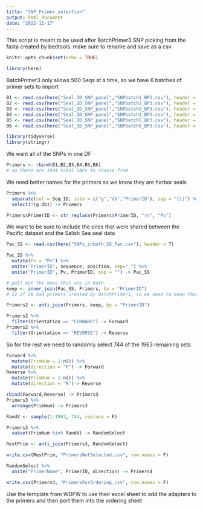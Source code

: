 ---
title: "SNP_Primer_selection"
output: html_document
date: "2022-11-17"
---
This script is meant to be used after BatchPrimer3 SNP picking from the fasta created by bedtools. make sure to rename and save as a csv

```{r setup, include=FALSE}
knitr::opts_chunk$set(echo = TRUE)
```


```{r load libraries}
library(here)

```

BatchPrimer3 only allows 500 Seqs at a time, so we have 6 batches of primer sets to import
```{r data import}
B1 <- read.csv(here("Seal_ID_SNP_panel","SNPbatch1_BP3.csv"), header = T)
B2 <- read.csv(here("Seal_ID_SNP_panel","SNPbatch2_BP3.csv"), header = T)
B3 <- read.csv(here("Seal_ID_SNP_panel","SNPbatch3_BP3.csv"), header = T)
B4 <- read.csv(here("Seal_ID_SNP_panel","SNPbatch4_BP3.csv"), header = T)
B5 <- read.csv(here("Seal_ID_SNP_panel","SNPbatch5_BP3.csv"), header = T)
B6 <- read.csv(here("Seal_ID_SNP_panel","SNPbatch6_BP3.csv"), header = T)
```


```{r}
library(tidyverse)
library(stringr)
```
We want all of the SNPs in one DF

```{r}
Primers <- rbind(B1,B2,B3,B4,B5,B6)
# so there are 1984 total SNPs to choose from

```

We need better names for the primers so we know they are harbor seals
```{r}
Primers %>%
  separate(col = Seq.ID, into = c("g","db","PrimerID"), sep = "\\|") %>%
  select(!(g:db)) -> Primers

Primers$PrimerID <- str_replace(Primers$PrimerID, "rs", "Pv")

```

We want to be sure to include the ones that were shared between the Pacific dataset and the Salish Sea seal data
```{r}
Pac_SS <- read.csv(here("SNPs_inboth_SS_Pac.csv"), header = T)

Pac_SS %>%
  mutate(Pv = "Pv") %>%
  unite("PrimerID", sequence, position, sep="_") %>%
  unite("PrimerID", Pv, PrimerID, sep = "") -> Pac_SS

# pull out the ones that are in both
keep <- inner_join(Pac_SS, Primers, by = "PrimerID")
# 22 of 28 had primers created by BatchPrimer3, so we need to keep those, and 2 for the sex ratio so 24 F/R primer sets to order are for sure. So 744 more sets to choose for 8 96well plates

Primers2 <- anti_join(Primers, keep, by = "PrimerID")

Primers2 %>%
  filter(Orientation == "FORWARD") -> Forward
Primers2 %>% 
  filter(Orientation == "REVERSE") -> Reverse
```

So for the rest we need to randomly select 744 of the 1963 remaining sets
```{r}
Forward %>%
  mutate(PrimNum = 1:n()) %>%
  mutate(direction = "F") -> Forward
Reverse %>%
  mutate(PrimNum = 1:n()) %>%
  mutate(direction = "R")-> Reverse

rbind(Forward,Reverse) -> Primers3
Primers3 %>%
  arrange(PrimNum) -> Primers3

RandV <- sample(1:1963, 744, replace = F)

Primers3 %>%
  subset(PrimNum %in% RandV) -> RandomSelect

RestPrim <- anti_join(Primers3, RandomSelect)

write.csv(RestPrim, "PrimersNotSelected.csv", row.names = F)

RandomSelect %>%
  unite("PrimerName", PrimerID, direction) -> Primers4

write.csv(Primers4, "PrimersForOrdering.csv", row.names = F)
```

Use the template from WDFW to use their excel sheet to add the adapters to the primers and then port them into the ordering sheet
